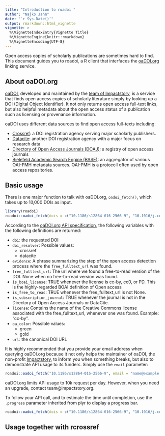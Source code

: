 ```yaml
---
title: "Introduction to roadoi "
author: "Najko Jahn"
date: "`r Sys.Date()`"
output: rmarkdown::html_vignette
vignette: >
  %\VignetteIndexEntry{Vignette Title}
  %\VignetteEngine{knitr::rmarkdown}
  %\VignetteEncoding{UTF-8}
---
```


Open access copies of scholarly publications are sometimes hard to find. This document guides you to roadoi, a R client that interfaces the [oaDOI.org](https://oadoi.org/) linking service. 

## About oaDOI.org

[oaDOI](https://oadoi.org/), developed and maintained by the [team of Impactstory](https://oadoi.org/team), is a service that finds open access copies of scholarly literature simply by looking up a DOI (Digital Object Identifier). It not only returns open access full-text links, but also helpful metadata about the open access status of a publication such as licensing or provenance information.

oaDOI uses different data sources to find open access full-texts including:

- [Crossref](http://www.crossref.org/): a DOI registration agency serving major scholarly publishers.
- [Datacite](https://www.datacite.org/): another DOI registration agency with a major focus on research data
- [Directory of Open Access Journals (DOAJ)](https://doaj.org/): a registry of open access journals
- [Bielefeld Academic Search Engine (BASE)](https://www.base-search.net/): an aggregator of various OAI-PMH metadata sources. OAI-PMH is a protocoll often used by open access repositories.


## Basic usage

There is one major function to talk with oaDOI.org, `oadoi_fetch()`, which takes up to 10,000 DOIs as input.

```r
library(roadoi)
roadoi::oadoi_fetch(dois = c("10.1186/s12864-016-2566-9", "10.1016/j.cognition.2014.07.007"))
```

According to the [oaDOI.org API specification](https://oadoi.org/api), the following variables with the following definitions are returned:

* `doi`: the requested DOI
* `doi_resolver`: Possible values:
    + crossref
    + datacite
* `evidence`: A phrase summarizing the step of the open access detection process where the `free_fulltext_url` was found.
* `free_fulltext_url`: The url where we found a free-to-read version of the DOI. None when no free-to-read version was found.
* `is_boai_license`: TRUE whenever the license is cc-by, cc0, or PD. This is the highly-regarded BOAI definition of Open access
* `is_free_to_read`: TRUE whenever the free_fulltext_url is not None.
* `is_subscription_journal`: TRUE whenever the journal is not in the Directory of Open Access Journals or DataCite.
* `license`: Contains the name of the Creative Commons license associated with the free_fulltext_url, whenever one was found. Example: "cc-by".
* `oa_color`: Possible values:
    + green
    + gold
* `url`: the canonical DOI URL

It is highly recommended that you provide your email address when querying oaDOI.org because it not only helps the maintainer of oaDOI, the non-profit [Impactstory](https://impactstory.org/), to inform you when something breaks, but also to demonstrate API usage to its funders. Simply use the `email` parameter:

```r
roadoi::oadoi_fetch("10.1186/s12864-016-2566-9", email = "name@example.com")
```

oaDOI.org limits API usage to 10k request per day. However, when you need an upgrade, contact team@impactstory.org.

To follow your API call, and to estimate the time until completion, use the `.progress` parameter inherited from plyr to display a progress bar.

```r
roadoi::oadoi_fetch(dois = c("10.1186/s12864-016-2566-9", "10.1016/j.cognition.2014.07.007"), .progress = "text")
```

## Usage together with rcrossref

